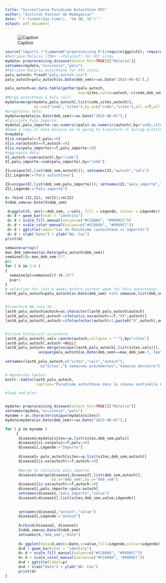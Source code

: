 ```yaml
---
title: "Surveillance Paludisme Autochtone HTC"
author: "Institut Pasteur de Madagascar"
date: "`r format(Sys.time(), '%d %B, %Y')`"
output: pdf_document
---
```



![Caption](htc_map.png)




```r
source("import1.r");source("preprocessing.R");require(ggplot2); require(gridExtra)
#Retrieve Malaria (TDR+ ~~PaluConf) for HTC sites
mydata= preprocessing_disease(select_htc=TRUE)[["Malaria"]]
setnames(mydata,"occurence","palu")
#Retrieve Malaria autochtone for HTC sites:
palu_autoch= fread("palu_autoch.csv")
palu_autoch=palu_autoch[as.Date(deb_sem)>=as.Date("2015-06-01"),]

palu_autoch=as.data.table(gather(palu_autoch,
                                 key=sites,value=autoch,-c(code,deb_sem)))
#Merge autochtone & Palu (all)
mydata=merge(mydata,palu_autoch[,list(code,sites,autoch)],
             by.x=c("code","sites"),by.y=c("code","sites"),all.x=T,all.y=T)
#preprocess data:
mydata=mydata[as.Date(deb_sem)>=as.Date("2015-06-01"),]
#Calculate Palu Importé:
mydata[,palu_importe:=as.numeric(palu)-as.numeric(autoch),by="code,sites"]
#make a copy of data because we're going to transform it during plotting
X=mydata
X[is.na(palu)==T,palu:=0]
X[is.na(autoch)==T,autoch:=0]
X[is.na(palu_importe)==T,palu_importe:=0]
#aggregate data:
X[,autoch:=sum(autoch),by="code"]
X[,palu_importe:=sum(palu_importe),by="code"]

Z1=unique(X[,list(deb_sem,autoch)]); setnames(Z1,"autoch","vals")
Z1[,Légende:="Palu autochtone"]

Z2=unique(X[,list(deb_sem,palu_importe)]); setnames(Z2,"palu_importe","vals")
Z2[,Légende:="Palu importé"]

X= rbind (Z1,Z2); rm(Z1);rm(Z2)
X$deb_sem=as.Date(X$deb_sem)

 d=ggplot(X, aes(x=deb_sem, y=vals, fill = Légende, colour = Légende)) 
 d= d + geom_bar(stat = "identity") 
 d= d + scale_fill_manual(values=c("#CC6666", "#9999CC"))
 d= d + scale_color_manual(values=c("#CC6666", "#9999CC"))
 d= d + ggtitle(label="Cas de Paludisme (autochtone vs Importé)")
 d= d + xlab("Date") + ylab("Nb. Cas")
print(d)
```

```r

semaine=array()
max_deb_sem=max(as.Date(palu_autoch$deb_sem))
semaine[6]= max_deb_sem-2*7 
p=1
for ( k in 2:6 )
{
  semaine[p]=semaine[6]-(k-1)*7
  p=p+1
}
# selection for last 6 weeks before current week for Palu autochtone:
last6_palu_autoch=palu_autoch[as.Date(deb_sem) %in% semaine,list(deb_sem,sites,autoch)]


#transform NA into XX
last6_palu_autoch$autoch=as.character(last6_palu_autoch$autoch)
last6_palu_autoch[,autoch:=ifelse(is.na(autoch)==T,"XX",autoch)]
last6_palu_autoch[,autoch:=ifelse(nchar(autoch)<2,paste0("0",autoch),autoch)]


#inline historical occurence:
last6_palu_autoch[,vals:=paste(autoch,collapse = "-"),by="sites"]
last6_palu_autoch[,autoch:=NULL]
last6_palu_autoch= merge(unique(last6_palu_autoch[,list(sites,vals)]), 
               unique(palu_autoch[as.Date(deb_sem)==max_deb_sem-7, list(sites,autoch)]), by.x="sites", by.y="sites")
                                 
setnames(last6_palu_autoch,c("sites","vals","autoch"),
                c("Sites","6 semaines précédentes","Semaine dernière"))

# #generate tables:
knitr::kable(last6_palu_autoch,
              caption="Paludisme autochtone dans le réseau sentinelle HTC")
```

```r

#loop and plot:


mydata= preprocessing_disease(select_htc=TRUE)[["Malaria"]]
setnames(mydata,"occurence","palu")
myname = as.character(unique(mydata$sites))
mydata=mydata[as.Date(deb_sem)>=as.Date("2015-06-01"),]

for ( p in myname )
     {
      disease1=mydata[sites==p,list(sites,deb_sem,palu)]
      disease1[is.na(palu)==T,palu:=0]
      disease1[,Légende:="Importe"]
      
      disease2= palu_autoch[sites==p,list(sites,deb_sem,autoch)]
      disease2[is.na(autoch)==T,autoch:=0] 
      
      #merge to calculate palu_importe
      disease1=merge(disease1,disease2[,list(deb_sem,autoch)],
                     by.x="deb_sem",by.y="deb_sem")
      disease1[is.na(autoch)==T,autoch:=0] 
      disease1[,palu_importe:=palu-autoch]
      setnames(disease1,"palu_importe","value")
      disease1=disease1[,list(sites,deb_sem,value,Légende)]
      
      
      setnames(disease2,"autoch","value")
      disease2[,Légende:="autoch"]
             
      X=rbind(disease2, disease1)
      X$deb_sem=as.Date(X$deb_sem)
      setnames(X,"deb_sem","Date")
   
      d= ggplot(data=X,aes(x=Date,y=value,fill=Légende,colour=Légende))
      d=d + geom_bar(stat = "identity") 
      d= d + scale_fill_manual(values=c("#CC6666", "#9999CC"))
      d= d + scale_color_manual(values=c("#CC6666", "#9999CC"))
      d=d + ggtitle(label=p)
      d=d + xlab("Date") + ylab("Nb. Cas")
      print(d)
}

```

